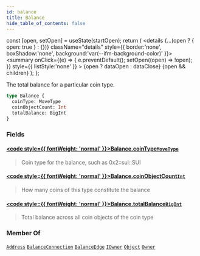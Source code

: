 ```yaml
---
id: balance
title: Balance
hide_table_of_contents: false
---
```









  const [open, setOpen] = useState(startOpen);
  return (
    <details {...(open ? { open: true } : {})} className="details" style={{ border:'none', boxShadow:'none', background:'var(--ifm-background-color)' }}>
      <summary
        onClick={(e) => {
          e.preventDefault();
          setOpen((open) => !open);
        }}
        style={{ listStyle:'none' }}
      >
      {open ? dataOpen : dataClose}
      </summary>
      {open && children}
    </details>
  );
};








The total balance for a particular coin type.


```graphql
type Balance {
  coinType: MoveType
  coinObjectCount: Int
  totalBalance: BigInt
}
```




### Fields

#### [<code style={{ fontWeight: 'normal' }}>Balance.<b>coinType</b></code>](#)<Bullet />[`MoveType`](/references/sui-api/graphql/reference/objects/move-type) <Badge class="badge badge--secondary" text="object"/> 
> 
> 
> Coin type for the balance, such as 0x2::sui::SUI
> 

#### [<code style={{ fontWeight: 'normal' }}>Balance.<b>coinObjectCount</b></code>](#)<Bullet />[`Int`](/references/sui-api/graphql/reference/scalars/int) <Badge class="badge badge--secondary" text="scalar"/> 
> 
> 
> How many coins of this type constitute the balance
> 

#### [<code style={{ fontWeight: 'normal' }}>Balance.<b>totalBalance</b></code>](#)<Bullet />[`BigInt`](/references/sui-api/graphql/reference/scalars/big-int) <Badge class="badge badge--secondary" text="scalar"/> 
> 
> 
> Total balance across all coin objects of the coin type
> 



### Member Of

[`Address`](/references/sui-api/graphql/reference/objects/address)  <Badge class="badge badge--secondary" text="object"/><Bullet />[`BalanceConnection`](/references/sui-api/graphql/reference/objects/balance-connection)  <Badge class="badge badge--secondary" text="object"/><Bullet />[`BalanceEdge`](/references/sui-api/graphql/reference/objects/balance-edge)  <Badge class="badge badge--secondary" text="object"/><Bullet />[`IOwner`](/references/sui-api/graphql/reference/interfaces/iowner)  <Badge class="badge badge--secondary" text="interface"/><Bullet />[`Object`](/references/sui-api/graphql/reference/objects/object)  <Badge class="badge badge--secondary" text="object"/><Bullet />[`Owner`](/references/sui-api/graphql/reference/objects/owner)  <Badge class="badge badge--secondary" text="object"/>

